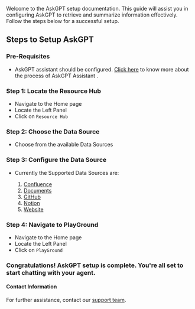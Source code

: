 Welcome to the AskGPT setup documentation. This guide will assist you in configuring AskGPT to retrieve and summarize information effectively. Follow the steps below for a successful setup.

## Steps to Setup AskGPT

### Pre-Requisites
- AskGPT assistant should be configured. [Click here](../Introduction/getting-started.mdx) to know more about the process of AskGPT Assistant .

### Step 1: Locate the Resource Hub
- Navigate to the Home page
- Locate the Left Panel
- Click on `Resource Hub` 

### Step 2: Choose the Data Source
- Choose from the available Data Sources

### Step 3: Configure the Data Source
- Currently the Supported Data Sources are:

   1. [Confluence](../Data-Sources/Confluence.mdx)
   2. [Documents](../Data-Sources/Documents.mdx)
   3. [GitHub](../Data-Sources/GitHub.mdx)
   4. [Notion](../Data-Sources/Notion.mdx)
   5. [Website](../Data-Sources/Website.mdx)
  
### Step 4: Navigate to PlayGround 
- Navigate to the Home page
- Locate the Left Panel
- Click on `PlayGround` 

### Congratulations! AskGPT setup is complete. You're all set to start chatting with your agent.


#### Contact Information
For further assistance, contact our [support team](mailto:team@nextai.co.in).